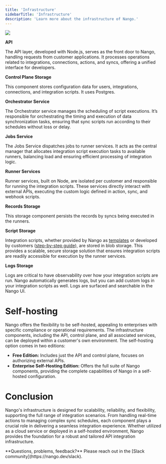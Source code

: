 ```yaml
---
title: 'Infrastructure'
sidebarTitle: 'Infrastructure'
description: 'Learn more about the infrastructure of Nango.'
---
```


<Frame>
  <img src="/images/architecture.png" />
</Frame>

**API**

The API layer, developed with Node.js, serves as the front door to Nango, handling requests from customer applications. It processes operations related to integrations, connections, actions, and syncs, offering a unified interface for developers.

**Control Plane Storage**

This component stores configuration data for users, integrations, connections, and integration scripts. It uses Postgres.

**Orchestrator Service**

The Orchestrator service manages the scheduling of script executions. It’s responsible for orchestrating the timing and execution of data synchronization tasks, ensuring that sync scripts run according to their schedules without loss or delay.

**Jobs Service**

The Jobs Service dispatches jobs to runner services. It acts as the central manager that allocates integration script execution tasks to available runners, balancing load and ensuring efficient processing of integration logic.

**Runner Services**

Runner services, built on Node, are isolated per customer and responsible for running the integration scripts. These services directly interact with external APIs, executing the custom logic defined in action, sync, and webhook scripts. 

**Records Storage**

This storage component persists the records by syncs being executed in the runners.

**Script Storage**

Integration scripts, whether provided by Nango as [templates](/guides/pre-built-integrations/overview) or developed by customers ([step-by-step guide](/guides/custom-integration-builder/overview)), are stored in blob storage. This provides a scalable, secure storage solution that ensures integration scripts are readily accessible for execution by the runner services.

**Logs Storage**

Logs are critical to have observability over how your integration scripts are run. Nango automatically generates logs, but you can add custom logs in your integration scripts as well. Logs are surfaced and searchable in the Nango UI. 

# Self-hosting

Nango offers the flexibility to be self-hosted, appealing to enterprises with specific compliance or operational requirements. The infrastructure components, including the API, control plane, and all associated services, can be deployed within a customer's own environment. The self-hosting option comes in two editions:

- **Free Edition:** Includes just the API and control plane, focuses on authorizing external APIs.
- **Enterprise Self-Hosting Edition:** Offers the full suite of Nango components, providing the complete capabilities of Nango in a self-hosted configuration.

# Conclusion

Nango's infrastructure is designed for scalability, reliability, and flexibility, supporting the full range of integration scenarios. From handling real-time actions to managing complex sync schedules, each component plays a crucial role in delivering a seamless integration experience. Whether utilized as a cloud service or deployed in a self-hosted environment, Nango provides the foundation for a robust and tailored API integration infrastructure.

<Tip>
**Questions, problems, feedback?** Please reach out in the [Slack community](https://nango.dev/slack).
</Tip>